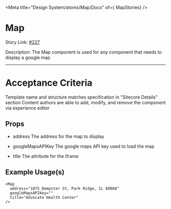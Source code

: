 
<Meta title="Design System/atoms/Map/Docs" of={ MapStories} />

# Map

Story Link: [#227]('https://github.com/ahc-digital/migration-planning-tracking/issues/227')

Description: The Map component is used for any component that needs to display a google map

---
# Acceptance Criteria
Template name and structure matches specification in "Sitecore Details" section
Content authors are able to add, modify, and remove the component via experience editor

<Stories />

## Props
- address 
The address for the map to display

- googleMapsAPIKey
The google maps API key used to load the map

- title
The attribute for the iframe

## Example Usage(s)
```tsx
<Map
  address="1875 Dempster St, Park Ridge, IL 60068"
  googleMapsAPIKey=""
  title="Advocate Health Center"
/>
```
